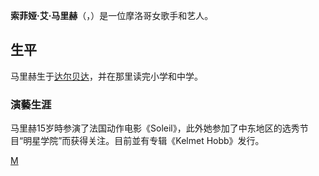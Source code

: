 '''索菲娅·艾·马里赫'''（{{lang-ar|صوفيا مريخ|Sofia El Marikh}}，{{bd|1982年|10月5日|}}）是一位摩洛哥女歌手和艺人。

== 生平 ==
马里赫生于[[达尔贝达|达尔贝达]]，并在那里读完小学和中学。

=== 演藝生涯 ===
马里赫15岁時参演了法国动作电影《Soleil》，此外她参加了中东地区的选秀节目“明星学院”而获得关注。目前並有专辑《Kelmet Hobb》发行。

[[Category:摩洛哥音乐人|M]]